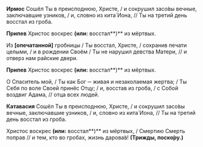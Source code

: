 **Ирмос** Сошёл Ты в преисподнюю, Христе, / и сокрушил засо́вы вечные, заключавшие узников, / и, словно из кита́ Иона, // Ты на третий день восстал из гроба.

**Припев** Христос воскрес **(или:** восстал**)** из мёртвых.

Из **[**опечатанной**]** гробницы / Ты восстал, Христе, / сохранив печати целыми, / и в рождении Своём / Ты не нарушил девства Матери, // и отверз нам райские двери.

**Припев** Христос воскрес **(или:** восстал**)** из мёртвых.

О Спаситель мой, / Ты как Бог ─ живая и незаколаемая жертва; / Ты Себя по воле Своей принёс Отцу; / и, восстав из гроба, / с Собой воздвиг Адама, // отца всех людей.

**Катавасия** Сошёл Ты в преисподнюю, Христе, / и сокрушил засо́вы вечные, заключавшие узников, / и, словно из кита́ Иона, // Ты на третий день восстал из гроба.

Христос воскрес **(или:** восстал**)** из мёртвых, / Смертию Смерть поправ // и тем, кто во гробах, жизнь дарова́в! **(Трижды,	поско́ру.)**


